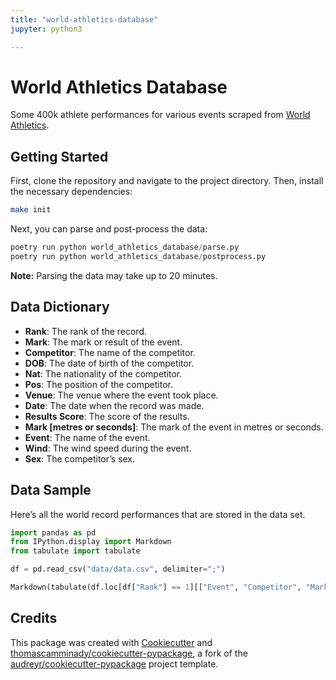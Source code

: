 ```yaml
---
title: "world-athletics-database"
jupyter: python3

---
```


# World Athletics Database
Some 400k athlete performances for various events scraped from [World Athletics](https://worldathletics.org/records/all-time-toplists/sprints/100-metres/outdoor/women/senior).



## Getting Started

First, clone the repository and navigate to the project directory. Then, install the necessary dependencies:

```bash
make init
```

Next, you can parse and post-process the data:

```python
poetry run python world_athletics_database/parse.py
poetry run python world_athletics_database/postprocess.py
```

**Note:** Parsing the data may take up to 20 minutes.

## Data Dictionary

- **Rank**: The rank of the record.
- **Mark**: The mark or result of the event.
- **Competitor**: The name of the competitor.
- **DOB**: The date of birth of the competitor.
- **Nat**: The nationality of the competitor.
- **Pos**: The position of the competitor.
- **Venue**: The venue where the event took place.
- **Date**: The date when the record was made.
- **Results Score**: The score of the results.
- **Mark [metres or seconds]**: The mark of the event in metres or seconds.
- **Event**: The name of the event.
- **Wind**: The wind speed during the event.
- **Sex**: The competitor's sex.

## Data Sample

Here's all the world record performances that are stored in the data set.
```python
import pandas as pd
from IPython.display import Markdown
from tabulate import tabulate

df = pd.read_csv("data/data.csv", delimiter=";")

Markdown(tabulate(df.loc[df["Rank"] == 1][["Event", "Competitor", "Mark", "Sex"]]))

```

## Credits

This package was created with [Cookiecutter](https://github.com/audreyr/cookiecutter) and [thomascamminady/cookiecutter-pypackage](https://github.com/thomascamminady/cookiecutter-pypackage), a fork of the [audreyr/cookiecutter-pypackage](https://github.com/audreyr/cookiecutter-pypackage) project template.
